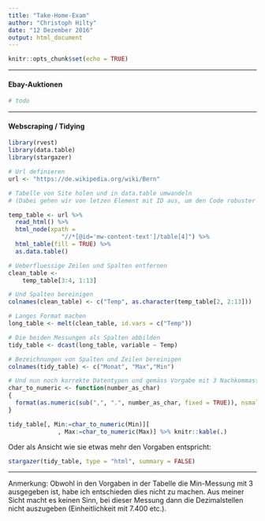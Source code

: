 ---
title: "Take-Home-Exam"
author: "Christoph Hilty"
date: "12 Dezember 2016"
output: html_document
---

```{r setup, include=FALSE}
knitr::opts_chunk$set(echo = TRUE)
```

***
#### Ebay-Auktionen


```{r code-ebay-auktionen, echo=TRUE, warning=FALSE, message=FALSE}

# todo

```
***
#### Webscraping / Tidying

```{r code-webscraping, echo=TRUE, warning=FALSE, message=FALSE}

library(rvest)
library(data.table)
library(stargazer)

# Url definieren
url <- "https://de.wikipedia.org/wiki/Bern"

# Tabelle von Site holen und in data.table umwandeln
# (Dabei gehen wir von letzen Element mit ID aus, um den Code robuster zu machen)

temp_table <- url %>% 
  read_html() %>% 
  html_node(xpath = 
               "//*[@id='mw-content-text']/table[4]") %>%
  html_table(fill = TRUE) %>% 
  as.data.table()

# Ueberfluessige Zeilen und Spalten entfernen
clean_table <- 
    temp_table[3:4, 1:13]

# Und Spalten bereinigen
colnames(clean_table) <- c("Temp", as.character(temp_table[2, 2:13]))

# Langes Format machen
long_table <- melt(clean_table, id.vars = c("Temp"))

# Die beiden Messungen als Spalten abbilden
tidy_table <- dcast(long_table, variable ~ Temp)

# Bezeichnungen von Spalten und Zeilen bereinigen
colnames(tidy_table) <- c("Monat", "Max","Min")

# Und nun noch korrekte Datentypen und gemäss Vorgabe mit 3 Nachkommastellen
char_to_numeric <- function(number_as_char)
{
  format(as.numeric(sub(",", ".", number_as_char, fixed = TRUE)), nsmall = 3)
}

tidy_table[, Min:=char_to_numeric(Min)][
              , Max:=char_to_numeric(Max)] %>% knitr::kable(.)

```

Oder als Ansicht wie sie etwas mehr den Vorgaben entspricht:

```{r cars2, echo=TRUE, warning=FALSE, message=FALSE, results='asis'}
stargazer(tidy_table, type = "html", summary = FALSE)
```  

***
Anmerkung: Obwohl in den Vorgaben in der Tabelle die Min-Messung mit 3 ausgegeben ist, habe ich entschieden dies nicht zu machen. Aus meiner Sicht macht es keinen Sinn, bei dieser Messung dann die Dezimalstellen nicht auszugeben (Einheitlichkeit mit 7.400 etc.).